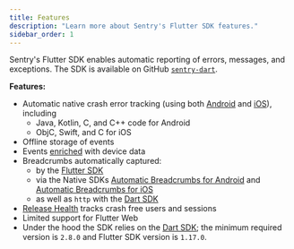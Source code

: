 ```yaml
---
title: Features
description: "Learn more about Sentry's Flutter SDK features."
sidebar_order: 1
---
```


<Note>

Sentry's Flutter SDK enables automatic reporting of errors, messages, and exceptions. The SDK is available on GitHub [`sentry-dart`](https://github.com/getsentry/sentry-dart/).

</Note>

**Features:**

- Automatic native crash error tracking (using both [Android](/platforms/android/) and [iOS](/platforms/apple/)), including
    - Java, Kotlin, C, and C++ code for Android
    - ObjC, Swift, and C for iOS
- Offline storage of events
- Events [enriched](/platforms/flutter/enriching-events/context/) with device data
- Breadcrumbs automatically captured:
    - by the [Flutter SDK](/platforms/flutter/enriching-events/breadcrumbs/#automatic-breadcrumbs)
    - via the Native SDKs [Automatic Breadcrumbs for Android](/platforms/android/enriching-events/breadcrumbs/#automatic-breadcrumbs) and [Automatic Breadcrumbs for iOS](/platforms/apple/usage/#sentryautobreadcrumbtrackingintegration)
    - as well as `http` with the [Dart SDK](/platforms/dart/)
- [Release Health](/product/releases/health/) tracks crash free users and sessions
- Limited support for Flutter Web
- Under the hood the SDK relies on the [Dart SDK](/platforms/dart/); the minimum required version is `2.8.0` and Flutter SDK version is `1.17.0`.
